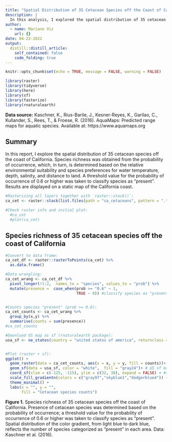 ```yaml
---
title: "Spatial Distribution of 35 Cetacean Species off the Coast of California"
description: |
  In this analysis, I explored the spatial distribution of 35 cetacean species along the California coast using predicted range maps generated by AquaMaps. The analysis involved calculating species richness based on the probability of occurrence, which was determined by the relative environmental suitability and species preferences for factors such as water temperature, depth, salinity, and proximity to land. A threshold value of 0.6 or higher for the probability of occurrence was used to classify species as "present." The results were visualized on a static map, with a color gradient representing the number of species categorized as "present" in each area.
author:
  - name: Mariano Viz
    url: {}
date: 04-23-2022
output:
  distill::distill_article:
    self_contained: false
    code_folding: true
---
```



```r
knitr::opts_chunk$set(echo = TRUE, message = FALSE, warning = FALSE)

library(raster)
library(tidyverse)
library(here)
library(sf)
library(fasterize)
library(rnaturalearth)
```


**Data source:** Kaschner, K., Rius-Barile, J., Kesner-Reyes, K., Garilao, C., Kullander, S., Rees, T., & Froese, R. (2016). AquaMaps: Predicted range maps for aquatic species. Available at: https://www.aquamaps.org

## Summary
In this report, I explore the spatial distribution of 35 cetacean species off the coast of California. Species richness was obtained from the probability of occurrence, which, in turn, is determined based on the relative environmental suitability and species preferences for water temperature, depth, salinity, and distance to land. A threshold value for the probability of occurrence of 0.6 or higher was taken to classify species as "present". Results are displayed on a static map of the California coast. 

```r
#Rasterizing all layers together with `raster::stack()`:
ca_cet <- raster::stack(list.files(path = "ca_cetaceans", pattern = ".tif", full.names = TRUE))

#Check raster info and initial plot: 
  #ca_cet
  #plot(ca_cet)

```



## Species richness of 35 cetacean species off the coast of California

```r
#Convert to data frame:
ca_cet_df <- raster::rasterToPoints(ca_cet) %>%
  as.data.frame()

#Data wrangling:
ca_cet_wrang <- ca_cet_df %>%
  pivot_longer(!1:2,  names_to = "species", values_to = "prob") %>%
  mutate(presence =  case_when(prob >= "0.6" ~ 1,
                               TRUE ~ 0)) #classify species as "present" based on threshold for the probability of occurrence of 0.6 or higher 


#Counts species "present" (prob >= 0.6):
ca_cet_counts <- ca_cet_wrang %>% 
  group_by(x,y) %>% 
  summarise(counts = sum(presence))
#ca_cet_counts

#Download US map as sf (rnaturalearth package):
usa_sf <- ne_states(country = "united states of america", returnclass = "sf")



```

```r

#Plot (raster + sf):
ggplot() +
  geom_raster(data = ca_cet_counts, aes(x = x, y = y, fill = counts))+ #rater of species counts
  geom_sf(data = usa_sf, color = "white",  fill = "gray24")+ # US sf map ("large")
  coord_sf(xlim = c(-125, -115), ylim = c(32, 38), expand = FALSE) + #set boundaries of the map matching the raster
  scale_fill_gradientn(colors = c("gray97","skyblue1","dodgerblue4")) +
  theme_minimal() +
  labs(x = "", y = "", 
       fill = "Cetacean species counts")

```


**Figure 1.** Species richness of 35 cetacean species off the coast of California. Presence of cetacean species was determined based on the probability of occurrence; a threshold value for the probability of occurrence of 0.6 or higher was taken to classify species as "present". Spatial distribution of the color gradient, from light blue to dark blue, reflects the number of species categorized as "present" in each area. Data: Kaschner et al. (2016). 
